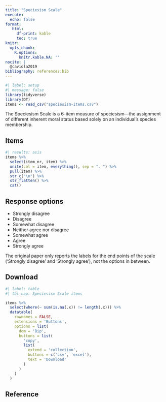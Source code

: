 ```yaml
---
title: "Speciesism Scale"
execute:
  echo: false
format: 
   html:
     df-print: kable
     toc: true
knitr:
  opts_chunk: 
    R.options:
      knitr.kable.NA: ''
nocite: |
  @caviola2019
bibliography: references.bib
---
```


```r
#| label: setup
#| message: false
library(tidyverse)
library(DT)
items <- read_csv("speciesism-items.csv")
```

The Speciesism Scale is a 6-item measure of speciesism---the assignment of different inherent moral status based solely on an individual's species membership.

## Items

```r
#| results: asis
items %>%
  select(item_nr, item) %>%
  unite(col = item, everything(), sep = ". ") %>%
  pull(item) %>%
  str_c("\n") %>%
  str_flatten() %>%
  cat()
```

## Response options

-   Strongly disagree
-   Disagree
-   Somewhat disagree
-   Neither agree nor disagree
-   Somewhat agree
-   Agree
-   Strongly agree

::: callout-note
The original paper only reports the labels for the end points of the scale ('Strongly disagree' and 'Strongly agree'), not the options in between.
:::

## Download

```r
#| label: table
#| tbl-cap: Speciesism Scale items

items %>%
  select(where(~ sum(is.na(.x)) != length(.x))) %>%
  datatable(
    rownames = FALSE, 
    extensions = 'Buttons', 
    options = list(
      dom = 'Bip',
      buttons = list(
        'copy', 
        list(
          extend = 'collection',
          buttons = c('csv', 'excel'),
          text = 'Download'
        )
      )
    )
  )
```

## Reference

::: {#refs}
:::